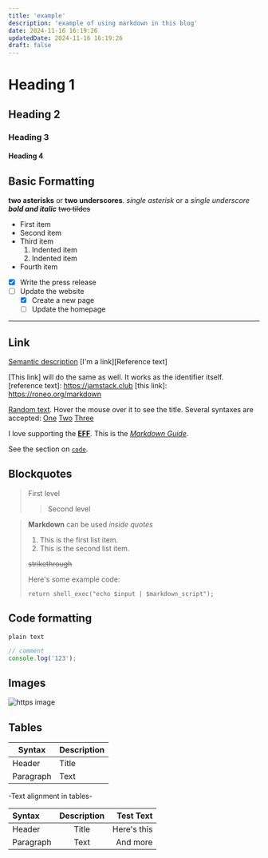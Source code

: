 ```yaml
---
title: 'example'
description: 'example of using markdown in this blog'
date: 2024-11-16 16:19:26
updatedDate: 2024-11-16 16:19:26
draft: false
---
```


# Heading 1

## Heading 2

### Heading 3

#### Heading 4

## Basic Formatting

**two asterisks** or **two underscores**.
_single asterisk_ or a _single underscore_
**_bold and italic_**
~~two tildes~~

- First item
- Second item
- Third item
  1. Indented item
  1. Indented item
- Fourth item

- [x] Write the press release
- [ ] Update the website
  - [x] Create a new page
  - [ ] Update the homepage

---

## Link

[Semantic description](https://roneo.org/markdown)
[I'm a link][Reference text]

[This link] will do the same as well. It works as the identifier itself.
[reference text]: https://jamstack.club
[this link]: https://roneo.org/markdown

[Random text][random-identifier].
Hover the mouse over it to see the title.
Several syntaxes are accepted:
[One](https://eff.org 'First site')
[Two](https://example.com 'Second site')
[Three](https://example.com 'Third site')

[random-identifier]: https://roneo.org/markdown 'This example has a title'

I love supporting the **[EFF](https://eff.org)**.
This is the _[Markdown Guide](https://www.markdownguide.org)_.

See the section on [`code`](#code).

## Blockquotes

> First level
>
> > Second level

> **Markdown** can be used _inside quotes_
>
> 1.  This is the first list item.
> 1.  This is the second list item.
>
> ~~strikethrough~~
>
> Here's some example code:
>
>     return shell_exec("echo $input | $markdown_script");

## Code formatting

```
plain text
```

```js
// comment
console.log('123');
```

## Images

![https image](https://placehold.co/600x400 'image with title title')

## Tables

| Syntax    | Description |
| --------- | ----------- |
| Header    | Title       |
| Paragraph | Text        |

-Text alignment in tables-

| Syntax    | Description |   Test Text |
| :-------- | :---------: | ----------: |
| Header    |    Title    | Here's this |
| Paragraph |    Text     |    And more |
